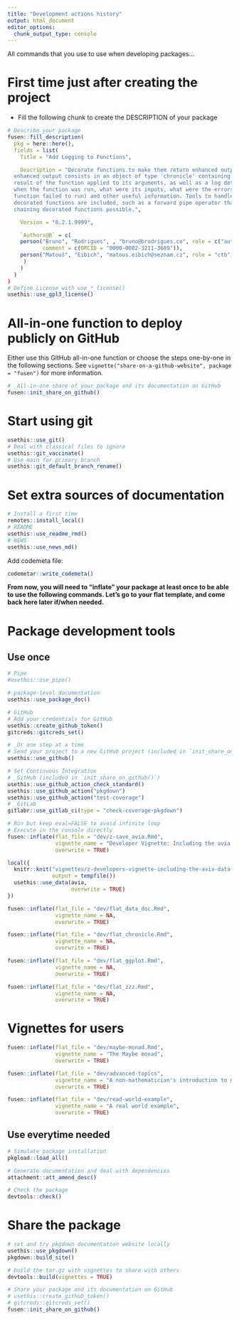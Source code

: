 ```yaml
---
title: "Development actions history"
output: html_document
editor_options: 
  chunk_output_type: console
---
```


All commands that you use to use when developing packages...

# First time just after creating the project

- Fill the following chunk to create the DESCRIPTION of your package

```r
# Describe your package
fusen::fill_description(
  pkg = here::here(),
  fields = list(
    Title = "Add Logging to Functions",

    Description = "Decorate functions to make them return enhanced output. The
  enhanced output consists in an object of type 'chronicle' containing the
  result of the function applied to its arguments, as well as a log detailing
  when the function was run, what were its inputs, what were the errors (if the
  function failed to run) and other useful information. Tools to handle
  decorated functions are included, such as a forward pipe operator that makes
  chaining decorated functions possible.",

    Version = "0.2.1.9999",

    `Authors@R` = c(
    person("Bruno", "Rodrigues", , "bruno@brodrigues.co", role = c("aut", "cre", "cph"),
           comment = c(ORCID = "0000-0002-3211-3689")),
    person("Matouš", "Eibich", "matous.eibich@seznam.cz", role = "ctb")
     )
    )
  )
)
# Define License with use_*_license()
usethis::use_gpl3_license()
```

# All-in-one function to deploy publicly on GitHub

Either use this GitHub all-in-one function or choose the steps one-by-one in the following sections.
See `vignette("share-on-a-github-website", package = "fusen")` for more information.

```r
# _All-in-one share of your package and its documentation on GitHub
fusen::init_share_on_github()
```


# Start using git

```r
usethis::use_git()
# Deal with classical files to ignore
usethis::git_vaccinate()
# Use main for primary branch
usethis::git_default_branch_rename()
```

# Set extra sources of documentation

```r
# Install a first time
remotes::install_local()
# README
usethis::use_readme_rmd()
# NEWS
usethis::use_news_md()
```

Add codemeta file:

```r
codemetar::write_codemeta()

```

**From now, you will need to "inflate" your package at least once to be able to use the following commands. Let's go to your flat template, and come back here later if/when needed.**


# Package development tools
## Use once

```r
# Pipe
#usethis::use_pipe()

# package-level documentation
usethis::use_package_doc()

# GitHub
# Add your credentials for GitHub
usethis::create_github_token()
gitcreds::gitcreds_set()

# _Or one step at a time
# Send your project to a new GitHub project (included in `init_share_on_github()`)
usethis::use_github()

# Set Continuous Integration
# _GitHub (included in `init_share_on_github()`)
usethis::use_github_action_check_standard()
usethis::use_github_action("pkgdown")
usethis::use_github_action("test-coverage")
# _GitLab
gitlabr::use_gitlab_ci(type = "check-coverage-pkgdown")
```

```r
# Run but keep eval=FALSE to avoid infinite loop
# Execute in the console directly
fusen::inflate(flat_file = "dev/z-save_avia.Rmd",
               vignette_name = "Developer Vignette: Including the avia data to the package",
               overwrite = TRUE)
```

```r
local({
  knitr::knit("vignettes/z-developers-vignette-including-the-avia-data-to-the-package.Rmd",
              output = tempfile())
  usethis::use_data(avia,
                    overwrite = TRUE)
})

```

```r
fusen::inflate(flat_file = "dev/flat_data_doc.Rmd",
               vignette_name = NA,
               overwrite = TRUE)
```

```r
fusen::inflate(flat_file = "dev/flat_chronicle.Rmd",
               vignette_name = NA,
               overwrite = TRUE)
```

```r
fusen::inflate(flat_file = "dev/flat_ggplot.Rmd",
               vignette_name = NA,
               overwrite = TRUE)
```

```r
fusen::inflate(flat_file = "dev/flat_zzz.Rmd",
               vignette_name = NA,
               overwrite = TRUE)
```

# Vignettes for users

```r
fusen::inflate(flat_file = "dev/maybe-monad.Rmd",
               vignette_name = "The Maybe monad",
               overwrite = TRUE)
```

```r
fusen::inflate(flat_file = "dev/advanced-topics",
               vignette_name = "A non-mathematician's introduction to monads",
               overwrite = TRUE)
```

```r
fusen::inflate(flat_file = "dev/read-world-example",
               vignette_name = "A real world example",
               overwrite = TRUE)
```



## Use everytime needed

```r
# Simulate package installation
pkgload::load_all()

# Generate documentation and deal with dependencies
attachment::att_amend_desc()

# Check the package
devtools::check()

```

# Share the package

```r
# set and try pkgdown documentation website locally
usethis::use_pkgdown()
pkgdown::build_site()

# build the tar.gz with vignettes to share with others
devtools::build(vignettes = TRUE)

# Share your package and its documentation on GitHub
# usethis::create_github_token()
# gitcreds::gitcreds_set()
fusen::init_share_on_github()
```

